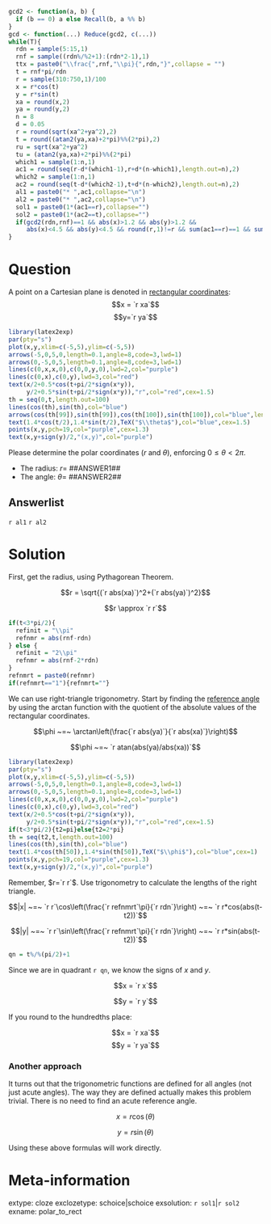 ```r
gcd2 <- function(a, b) {
  if (b == 0) a else Recall(b, a %% b)
}
gcd <- function(...) Reduce(gcd2, c(...))
while(T){
  rdn = sample(5:15,1)
  rnf = sample((rdn%/%2+1):(rdn*2-1),1)
  ttx = paste0("\\frac{",rnf,"\\pi}{",rdn,"}",collapse = "")
  t = rnf*pi/rdn
  r = sample(310:750,1)/100
  x = r*cos(t)
  y = r*sin(t)
  xa = round(x,2)
  ya = round(y,2)
  n = 8
  d = 0.05
  r = round(sqrt(xa^2+ya^2),2)
  t = round((atan2(ya,xa)+2*pi)%%(2*pi),2)
  ru = sqrt(xa^2+ya^2)
  tu = (atan2(ya,xa)+2*pi)%%(2*pi)
  which1 = sample(1:n,1)
  ac1 = round(seq(r-d*(which1-1),r+d*(n-which1),length.out=n),2)
  which2 = sample(1:n,1)
  ac2 = round(seq(t-d*(which2-1),t+d*(n-which2),length.out=n),2)
  al1 = paste0("* ",ac1,collapse="\n")
  al2 = paste0("* ",ac2,collapse="\n")
  sol1 = paste0(1*(ac1==r),collapse="")
  sol2 = paste0(1*(ac2==t),collapse="")
  if(gcd2(rdn,rnf)==1 && abs(x)>1.2 && abs(y)>1.2 &&
     abs(x)<4.5 && abs(y)<4.5 && round(r,1)!=r && sum(ac1==r)==1 && sum(ac2==t)==1){break}
}

```

Question
========

A point on a Cartesian plane is denoted in [rectangular coordinates](https://en.wikipedia.org/wiki/Cartesian_coordinate_system):
$$x = `r xa`$$
$$y=`r ya`$$

```r
library(latex2exp)
par(pty="s")
plot(x,y,xlim=c(-5,5),ylim=c(-5,5))
arrows(-5,0,5,0,length=0.1,angle=8,code=3,lwd=1)
arrows(0,-5,0,5,length=0.1,angle=8,code=3,lwd=1)
lines(c(0,x,x,0),c(0,0,y,0),lwd=2,col="purple")
lines(c(0,x),c(0,y),lwd=3,col="red")
text(x/2+0.5*cos(t+pi/2*sign(x*y)),
     y/2+0.5*sin(t+pi/2*sign(x*y)),"r",col="red",cex=1.5)
th = seq(0,t,length.out=100)
lines(cos(th),sin(th),col="blue")
arrows(cos(th[99]),sin(th[99]),cos(th[100]),sin(th[100]),col="blue",length=0.05,angle=20,lwd=2)
text(1.4*cos(t/2),1.4*sin(t/2),TeX("$\\theta$"),col="blue",cex=1.5)
points(x,y,pch=19,col="purple",cex=1.3)
text(x,y+sign(y)/2,"(x,y)",col="purple")
```


Please determine the polar coordinates ($r$ and $\theta$), enforcing $0\le\theta<2\pi$.

* The radius: $r=$ ##ANSWER1##
* The angle: $\theta=$ ##ANSWER2##

Answerlist
--------

`r al1`
`r al2`



Solution
========

First, get the radius, using Pythagorean Theorem.

$$r = \sqrt{(`r abs(xa)`)^2+(`r abs(ya)`)^2}$$

$$r \approx `r r`$$


```r
if(t<3*pi/2){
  refinit = "\\pi"
  refnmr = abs(rnf-rdn)
} else {
  refinit = "2\\pi"
  refnmr = abs(rnf-2*rdn)
}
refnmrt = paste0(refnmr)
if(refnmrt=="1"){refnmrt=""}
```

We can use right-triangle trigonometry. Start by finding the [reference angle](https://courses.lumenlearning.com/csn-precalculus/chapter/reference-angles/) by using the arctan function with the quotient of the absolute values of the rectangular coordinates.

$$\phi ~=~ \arctan\left(\frac{`r abs(ya)`}{`r abs(xa)`}\right)$$

$$\phi ~=~ `r atan(abs(ya)/abs(xa))`$$

```r
library(latex2exp)
par(pty="s")
plot(x,y,xlim=c(-5,5),ylim=c(-5,5))
arrows(-5,0,5,0,length=0.1,angle=8,code=3,lwd=1)
arrows(0,-5,0,5,length=0.1,angle=8,code=3,lwd=1)
lines(c(0,x,x,0),c(0,0,y,0),lwd=2,col="purple")
lines(c(0,x),c(0,y),lwd=3,col="red")
text(x/2+0.5*cos(t+pi/2*sign(x*y)),
     y/2+0.5*sin(t+pi/2*sign(x*y)),"r",col="red",cex=1.5)
if(t<3*pi/2){t2=pi}else{t2=2*pi}
th = seq(t2,t,length.out=100)
lines(cos(th),sin(th),col="blue")
text(1.4*cos(th[50]),1.4*sin(th[50]),TeX("$\\phi$"),col="blue",cex=1)
points(x,y,pch=19,col="purple",cex=1.3)
text(x,y+sign(y)/2,"(x,y)",col="purple")
```


Remember, $r=`r r`$. Use trigonometry to calculate the lengths of the right triangle.

$$|x| ~=~ `r r`\cos\left(\frac{`r refnmrt`\pi}{`r rdn`}\right) ~=~ `r r*cos(abs(t-t2))`$$

$$|y| ~=~ `r r`\sin\left(\frac{`r refnmrt`\pi}{`r rdn`}\right) ~=~ `r r*sin(abs(t-t2))`$$

```r
qn = t%/%(pi/2)+1
```

Since we are in quadrant `r qn`, we know the signs of $x$ and $y$.

$$x = `r x`$$

$$y = `r y`$$

If you round to the hundredths place:

$$x = `r xa`$$
$$y = `r ya`$$

### Another approach

It turns out that the trigonometric functions are defined for all angles (not just acute angles). The way they are defined actually makes this problem trivial. There is no need to find an acute reference angle.

$$x = r \cos(\theta)$$

$$y = r \sin(\theta)$$

Using these above formulas will work directly. 


Meta-information
============
extype: cloze
exclozetype: schoice|schoice
exsolution: `r sol1`|`r sol2`
exname: polar_to_rect